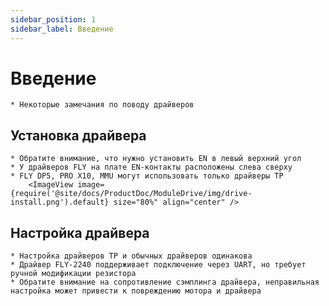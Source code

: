 ```yaml
---
sidebar_position: 1
sidebar_label: Введение
---
```




# Введение

    * Некоторые замечания по поводу драйверов


## Установка драйвера

    * Обратите внимание, что нужно установить EN в левый верхний угол
    * У драйверов FLY на плате EN-контакты расположены слева сверху
    * FLY DP5, PRO X10, MMU могут использовать только драйверы TP
        <ImageView image={require('@site/docs/ProductDoc/ModuleDrive/img/drive-install.png').default} size="80%" align="center" />

## Настройка драйвера

    * Настройка драйверов TP и обычных драйверов одинакова
    * Драйвер FLY-2240 поддерживает подключение через UART, но требует ручной модификации резистора
    * Обратите внимание на сопротивление сэмплинга драйвера, неправильная настройка может привести к повреждению мотора и драйвера

